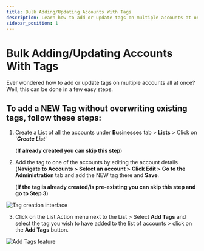 ```yaml
---
title: Bulk Adding/Updating Accounts With Tags
description: Learn how to add or update tags on multiple accounts at once
sidebar_position: 1
---
```


# Bulk Adding/Updating Accounts With Tags

Ever wondered how to add or update tags on multiple accounts all at once? Well, this can be done in a few easy steps.

## To add a NEW Tag without overwriting existing tags, follow these steps:

1. Create a List of all the accounts under **Businesses** tab > **Lists** > Click on '***Create List***'

   (**If already created you can skip this step**)

2. Add the tag to one of the accounts by editing the account details (**Navigate to Accounts > Select an account > Click Edit > Go to the Administration** tab and add the NEW tag there and **Save**.

   (**If the tag is already created/is pre-existing you can skip this step and go to Step 3**)

![Tag creation interface](./img/accounts/lists/bulk-add-tag-interface.jpg)

3. Click on the List Action menu next to the List > Select **Add Tags** and select the tag you wish to have added to the list of accounts > click on the **Add Tags** button.

![Add Tags feature](./img/accounts/lists/add-tags-to-list.jpg)